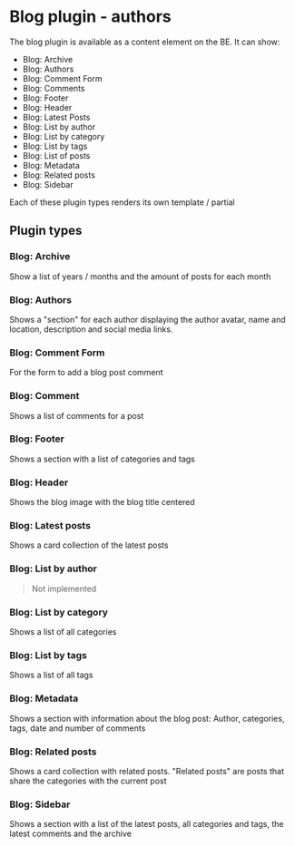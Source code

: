 # Blog plugin - authors

The blog plugin is available as a content element on the BE. It can show:
- Blog: Archive
- Blog: Authors
- Blog: Comment Form
- Blog: Comments
- Blog: Footer
- Blog: Header
- Blog: Latest Posts
- Blog: List by author
- Blog: List by category
- Blog: List by tags
- Blog: List of posts
- Blog: Metadata
- Blog: Related posts
- Blog: Sidebar

Each of these plugin types renders its own template / partial

## Plugin types

### Blog: Archive
Show a list of years / months and the amount of posts for each month

### Blog: Authors
Shows a "section" for each author displaying the author avatar, name and location, description and social media links.

### Blog: Comment Form
For the form to add a blog post comment

### Blog: Comment
Shows a list of comments for a post

### Blog: Footer
Shows a section with a list of categories and tags

### Blog: Header
Shows the blog image with the blog title centered

### Blog: Latest posts
Shows a card collection of the latest posts

### Blog: List by author
> Not implemented

### Blog: List by category
Shows a list of all categories

### Blog: List by tags
Shows a list of all tags

### Blog: Metadata
Shows a section with information about the blog post: Author, categories, tags, date and number of comments

### Blog: Related posts
Shows a card collection with related posts. "Related posts" are posts that share the categories with the current post

### Blog: Sidebar
Shows a section with a list of the latest posts, all categories and tags, the latest comments and the archive
